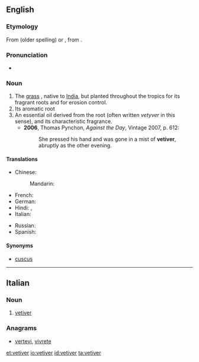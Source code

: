 ==English==
{{wikipedia|Chrysopogon zizanioides}}
===Etymology===
From {{etyl|fr|en}} {{term|vétyver|lang=fr}} (older spelling) or {{term|vétiver|lang=fr}}, from {{etyl|ta|en}} {{term|வெட்டிவேர்|tr=veṭṭiver|lang=ta}}.

===Pronunciation===
* {{IPA|/ˈvɛtɪvə/}}

===Noun===
{{en-noun}}

# The [[grass]] {{taxlink|Chrysopogon zizanioides|species}}, native to [[India]], but planted throughout the tropics for its fragrant roots and for erosion control.
# Its aromatic root
# An essential oil derived from the root (often written ''vetyver'' in this sense), and its characteristic fragrance.
#* '''2006''', Thomas Pynchon, ''Against the Day'', Vintage 2007, p. 612:
#*: She pressed his hand and was gone in a mist of '''vetiver''', abruptly as the other evening.

====Translations====
{{trans-top|aromatic root}}
* Chinese:
*: Mandarin: {{t|cmn|香根草|tr=Xiāng gēn cǎo|sc=Hani}}
* French: {{t+|fr|vétiver}}
* German: {{t-|de|Vetiver|n}}
* Hindi: {{t-|hi|खस|tr=khas|sc=Deva}}, {{t-|hi|खसखस|tr=khaskhas|sc=Deva}}
* Italian: {{t-|it|vetiver|m}}
{{trans-mid}}
* Russian: {{t-|ru|ветивер|sc=Cyrl}}
* Spanish: {{t-|es|vetiver|m}}
{{trans-bottom}}

====Synonyms====
* [[cuscus]]

----

==Italian==

===Noun===
{{head|it|noun|g=m|invariable}}

# [[#English|vetiver]]

===Anagrams===
* [[vertevi#Italian|vertevi]], [[vivrete#Italian|vivrete]]

[[et:vetiver]]
[[io:vetiver]]
[[id:vetiver]]
[[ta:vetiver]]